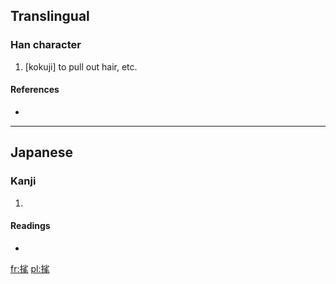 ==Translingual==

===Han character===
{{Han char|rn=82|rad=毛|as=07|sn=11|four=|canj=手火竹山 (QFHU)}}

# [kokuji] to pull out hair, etc.

====References====
* {{Han ref|kx=0594.031|dkj=16856|hdz=31896.041|uh=6BEE|ud=27630}}

----

==Japanese==

===Kanji===
{{ja-kanji|grade=|rs=毛07}}

# {{defn|Japanese|sort=毛07}}

====Readings====
* {{ja-readings|on=|kun=[[むしる]] (mushiru)}}

[[fr:毮]]
[[pl:毮]]